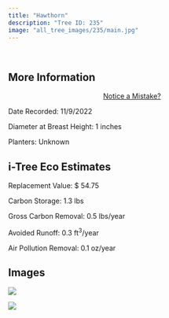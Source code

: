 ```yaml
---
title: "Hawthorn"
description: "Tree ID: 235"
image: "all_tree_images/235/main.jpg"
---
```


<br>

## **More Information**
::: column-margin
<center><a class="button" href="https://forms.gle/W6f5nwYxrM33hF4f7">Notice a Mistake?</a></center>
:::


Date Recorded:  11/9/2022

Diameter at Breast Height:  1  inches

Planters:  Unknown

## **i-Tree Eco Estimates**


 Replacement Value: $ 54.75

 Carbon Storage:  1.3  lbs

 Gross Carbon Removal:  0.5  lbs/year

 Avoided Runoff:  0.3  ft<sup>3</sup>/year

 Air Pollution Removal:  0.1  oz/year

## **Images**


 ![](all_tree_images/235/IMG_7245.jpg)

 ![](all_tree_images/235/main.jpg)
